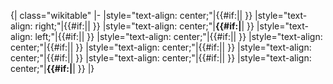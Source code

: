 <noinclude>{| class="wikitable"
</noinclude>|-
|style="text-align: center;"|{{#if:{{{1|}}}|{{{1}}}|&nbsp;}}
|style="text-align: right;"|{{#if:{{{2|}}}|{{{2}}}|&nbsp;}}
|style="text-align: center;"|'''{{#if:{{{3|}}}|{{{3}}}'''|&nbsp;}}
|style="text-align: left;"|{{#if:{{{4|}}}|{{{4}}}|&nbsp;}}
|style="text-align: center;"|{{#if:{{{5|}}}|{{{5}}}|&nbsp;}}
|style="text-align: center;"|{{#if:{{{6|}}}|{{{6}}}|&nbsp;}}
|style="text-align: center;"|{{#if:{{{7|}}}|{{{7}}}|&nbsp;}}
|style="text-align: center;"|{{#if:{{{8|}}}|{{{8}}}|&nbsp;}}
|style="text-align: center;"|{{#if:{{{9|}}}|{{{9}}}|&nbsp;}}
|style="text-align: center;"|'''{{#if:{{{10|}}}|{{{10}}}'''|&nbsp;}}
<noinclude>|}
</noinclude>
